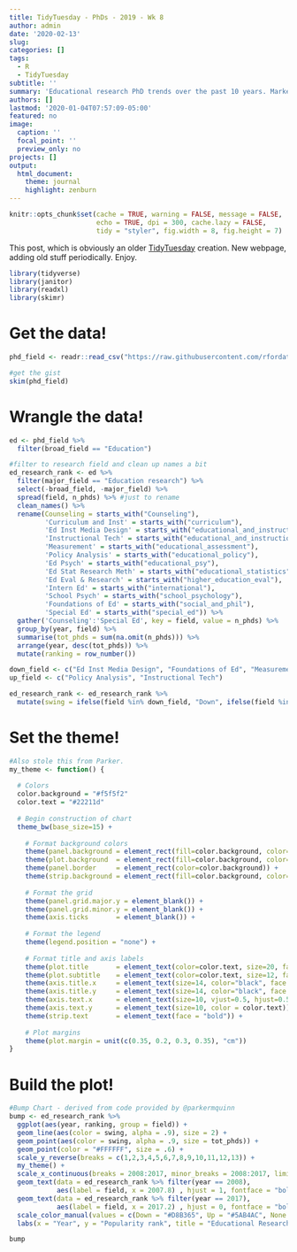 ```yaml
---
title: TidyTuesday - PhDs - 2019 - Wk 8
author: admin
date: '2020-02-13'
slug:  
categories: []
tags:
  - R
  - TidyTuesday
subtitle: ''
summary: 'Educational research PhD trends over the past 10 years. Marked increases in inst.tech and policy analysis. Declines in some interesting areas. Thank you for the code @parkermquinn'
authors: []
lastmod: '2020-01-04T07:57:09-05:00'
featured: no
image:
  caption: ''
  focal_point: ''
  preview_only: no
projects: []
output: 
  html_document:
    theme: journal
    highlight: zenburn
---
```

```r
knitr::opts_chunk$set(cache = TRUE, warning = FALSE, message = FALSE, 
                      echo = TRUE, dpi = 300, cache.lazy = FALSE,
                      tidy = "styler", fig.width = 8, fig.height = 7)
```

This post, which is obviously an older [TidyTuesday](https://github.com/rfordatascience/tidytuesday/tree/master/data/2019) creation. New webpage, adding old stuff periodically. Enjoy.

```r
library(tidyverse)
library(janitor)
library(readxl)
library(skimr)
```

# Get the data!

```r
phd_field <- readr::read_csv("https://raw.githubusercontent.com/rfordatascience/tidytuesday/master/data/2019/2019-02-19/phd_by_field.csv")

#get the gist
skim(phd_field)
```

# Wrangle the data!
```r
ed <- phd_field %>%
  filter(broad_field == "Education")

#filter to research field and clean up names a bit
ed_research_rank <- ed %>%
  filter(major_field == "Education research") %>%
  select(-broad_field, -major_field) %>%
  spread(field, n_phds) %>% #just to rename
  clean_names() %>%
  rename(Counseling = starts_with("Counseling"),
         'Curriculum and Inst' = starts_with("curriculum"),
         'Ed Inst Media Design' = starts_with("educational_and_instructional_media_design"),
         'Instructional Tech' = starts_with("educational_and_instructional_technology"),
         'Measurement' = starts_with("educational_assessment"),
         'Policy Analysis' = starts_with("educational_policy"),
         'Ed Psych' = starts_with("educational_psy"),
         'Ed Stat Research Meth' = starts_with("educational_statistics"),
         'Ed Eval & Research' = starts_with("higher_education_eval"),
         'Intern Ed' = starts_with("international"),
         'School Psych' = starts_with("school_psychology"),
         'Foundations of Ed' = starts_with("social_and_phil"),
         'Special Ed' = starts_with("special_ed")) %>%
  gather('Counseling':'Special Ed', key = field, value = n_phds) %>%
  group_by(year, field) %>%
  summarise(tot_phds = sum(na.omit(n_phds))) %>%
  arrange(year, desc(tot_phds)) %>%
  mutate(ranking = row_number())

down_field <- c("Ed Inst Media Design", "Foundations of Ed", "Measurement")
up_field <- c("Policy Analysis", "Instructional Tech")

ed_research_rank <- ed_research_rank %>%
  mutate(swing = ifelse(field %in% down_field, "Down", ifelse(field %in% up_field, "Up", ifelse(field == "Ed Psych", "EdPsych", "None"))))
```

# Set the theme!

```r
#Also stole this from Parker.
my_theme <- function() {
  
  # Colors
  color.background = "#f5f5f2"
  color.text = "#22211d"
  
  # Begin construction of chart
  theme_bw(base_size=15) +
    
    # Format background colors
    theme(panel.background = element_rect(fill=color.background, color=color.background)) +
    theme(plot.background  = element_rect(fill=color.background, color=color.background)) +
    theme(panel.border     = element_rect(color=color.background)) +
    theme(strip.background = element_rect(fill=color.background, color=color.background)) +
    
    # Format the grid
    theme(panel.grid.major.y = element_blank()) +
    theme(panel.grid.minor.y = element_blank()) +
    theme(axis.ticks       = element_blank()) +
    
    # Format the legend
    theme(legend.position = "none") +
    
    # Format title and axis labels
    theme(plot.title       = element_text(color=color.text, size=20, face = "bold.italic")) +
    theme(plot.subtitle    = element_text(color=color.text, size=12, face = "italic")) + 
    theme(axis.title.x     = element_text(size=14, color="black", face = "bold")) +
    theme(axis.title.y     = element_text(size=14, color="black", face = "bold", vjust=1.25)) +
    theme(axis.text.x      = element_text(size=10, vjust=0.5, hjust=0.5, color = color.text)) +
    theme(axis.text.y      = element_text(size=10, color = color.text)) +
    theme(strip.text       = element_text(face = "bold")) +
    
    # Plot margins
    theme(plot.margin = unit(c(0.35, 0.2, 0.3, 0.35), "cm"))
}  
```

# Build the plot! 

```r
#Bump Chart - derived from code provided by @parkermquinn 
bump <- ed_research_rank %>%
  ggplot(aes(year, ranking, group = field)) + 
  geom_line(aes(color = swing, alpha = .9), size = 2) + 
  geom_point(aes(color = swing, alpha = .9, size = tot_phds)) + 
  geom_point(color = "#FFFFFF", size = .6) + 
  scale_y_reverse(breaks = c(1,2,3,4,5,6,7,8,9,10,11,12,13)) + 
  my_theme() +
  scale_x_continuous(breaks = 2008:2017, minor_breaks = 2008:2017, limits = c(2007, 2018)) + 
  geom_text(data = ed_research_rank %>% filter(year == 2008),
            aes(label = field, x = 2007.8) , hjust = 1, fontface = "bold", color = "#888888", size = 3) +
  geom_text(data = ed_research_rank %>% filter(year == 2017),
            aes(label = field, x = 2017.2) , hjust = 0, fontface = "bold", color = "#888888", size = 3) + 
  scale_color_manual(values = c(Down = "#D8B365", Up = "#5AB4AC", None = "gray", EdPsych = "#FA8072")) + 
  labs(x = "Year", y = "Popularity rank", title = "Educational Research PhDs awarded by field")

bump
```




